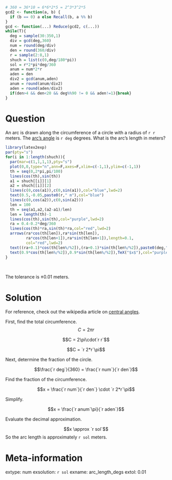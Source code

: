 ```r
# 360 = 36*10 = 6*6*2*5 = 2^3*3^2*5
gcd2 <- function(a, b) {
  if (b == 0) a else Recall(b, a %% b)
}
gcd <- function(...) Reduce(gcd2, c(...))
while(T){
  deg = sample(30:350,1)
  div = gcd(deg,360)
  num = round(deg/div)
  den = round(360/div)
  r = sample(2:8,1)
  shuch = list(c(0,deg/180*pi))
  sol = r*2*pi*deg/360
  anum = num*2*r
  aden = den
  div2 = gcd(anum,aden)
  anum = round(anum/div2)
  aden = round(aden/div2)
  if(den>4 && den<20 && deg%%90 != 0 && aden!=1){break}
}
```

Question
========

An arc is drawn along the circumference of a circle with a radius of `r r` meters. The [arc's angle](https://en.wikipedia.org/wiki/Central_angle) is `r deg` degrees. What is the arc's length in meters?

```r
library(latex2exp)
par(pty="s")
for(i in 1:length(shuch)){
  par(mar=c(1,1,1,1),pty="s")
  plot(0,0,type="n",ann=F,axes=F,xlim=c(-1,1),ylim=c(-1,1))
  th = seq(0,2*pi,pi/100)
  lines(cos(th),sin(th))
  a1 = shuch[[i]][1]
  a2 = shuch[[i]][2]
  lines(c(0,cos(a1)),c(0,sin(a1)),col="blue",lwd=2)
  text(0.5,-0.05,paste0(r," m"),col="blue")
  lines(c(0,cos(a2)),c(0,sin(a2)))
  len = 100
  th = seq(a1,a2,(a2-a1)/len)
  len = length(th)-1
  lines(cos(th),sin(th),col="purple",lwd=2)
  ra = 0.4-0.2*deg/360
  lines(cos(th)*ra,sin(th)*ra,col="red",lwd=2)
  arrows(ra*cos(th[len]),ra*sin(th[len]),
         ra*cos(th[len+1]),ra*sin(th[len+1]),length=0.1,
         col="red",lwd=2)
  text((ra+0.1)*cos(th[len%/%2]),(ra+0.1)*sin(th[len%/%2]),paste0(deg,"°"),col="red")
  text(0.9*cos(th[len%/%2]),0.9*sin(th[len%/%2]),TeX("$x$"),col="purple")
}
```
\

The tolerance is $\pm0.01$ meters.

Solution
========

For reference, check out the wikipedia article on [central angles](https://en.wikipedia.org/wiki/Central_angle).

First, find the total circumference.
$$C = 2\pi r $$

$$C = 2\pi\cdot`r r`$$

$$C  =  `r 2*r`\pi$$

Next, determine the fraction of the circle.

$$\frac{`r deg`}{360} = \frac{`r num`}{`r den`}$$

Find the fraction of the circumference.

$$x = \frac{`r num`}{`r den`} \cdot `r 2*r`\pi$$

Simplify.

$$x = \frac{`r anum`\pi}{`r aden`}$$

Evaluate the decimal approximation.

$$x \approx `r sol`$$
So the arc length is approximately `r sol` meters.

Meta-information
============
extype: num
exsolution: `r sol`
exname: arc_length_degs
extol: 0.01